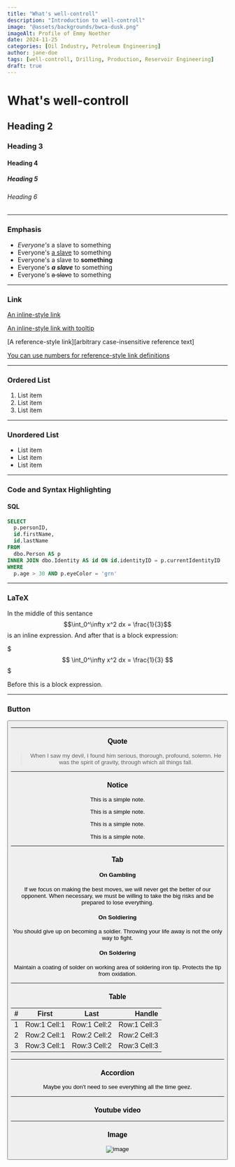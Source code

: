 ```yaml
---
title: "What's well-controll"
description: "Introduction to well-controll"
image: "@assets/backgrounds/bwca-dusk.png"
imageAlt: Profile of Emmy Noether
date: 2024-11-25
categories: [Oil Industry, Petroleum Engineering]
author: jane-doe
tags: [well-controll, Drilling, Production, Reservoir Engineering]
draft: true
---
```


# What's well-controll

## Heading 2

### Heading 3

#### Heading 4

##### Heading 5

###### Heading 6

---

### Emphasis

- *Everyone's* a slave to something
- Everyone's <ins>a slave</ins> to something
- Everyone's a slave to **something**
- Everyone's ***a slave*** to something
- Everyone's ~~a slave~~ to something

---

### Link

[An inline-style link](https://reednel.com)

[An inline-style link with tooltip](https://reednel.com "Reed Nelson's website")

[A reference-style link][arbitrary case-insensitive reference text]

[You can use numbers for reference-style link definitions][1]

[reference text]: https://reednel.com
[1]: https://reednel.com

---

### Ordered List

1. List item
2. List item
3. List item

---

### Unordered List

- List item
- List item
- List item

---

### Code and Syntax Highlighting

#### SQL

```sql
SELECT
  p.personID,
  id.firstName,
  id.lastName
FROM
  dbo.Person AS p
INNER JOIN dbo.Identity AS id ON id.identityID = p.currentIdentityID
WHERE
  p.age > 30 AND p.eyeColor = 'grn'
```
---

### LaTeX

In the middle of this sentance $$\int_0^\infty x^2 dx = \frac{1}{3}$$ is an inline expression. And after that is a block expression:

$$$
\int_0^\infty x^2 dx = \frac{1}{3}
$$$

Before this is a block expression.

---

### Button

<Button
  label="Button"
  link="/"
  type="primary"
  color='bg-gradient-to-br from-blue-500 to-pink-500'
  newtab
  hoverInvert
/>

---

### Quote

> When I saw my devil, I found him serious, thorough, profound, solemn. He was the spirit of gravity, through which all things fall.

---

### Notice

<Notice type="note">This is a simple note.</Notice>

<Notice type="tip">This is a simple note.</Notice>

<Notice type="info">This is a simple note.</Notice>

<Notice type="warning">This is a simple note.</Notice>

---

### Tab

<Tabs client:load>

<Tab name="Tab 1">

#### On Gambling

If we focus on making the best moves, we will never get the better of our opponent. When necessary, we must be willing to take the big risks and be prepared to lose everything.

</Tab>

<Tab name="Tab 2">

#### On Soldiering

You should give up on becoming a soldier. Throwing your life away is not the only way to fight.

</Tab>

<Tab name="Tab 3">

#### On Soldering

Maintain a coating of solder on working area of soldering iron tip. Protects the tip from oxidation.

</Tab>

</Tabs>

---

### Table

| #   |    First     |     Last     |       Handle |
| :-- | :----------: | :----------: | -----------: |
| 1   | Row:1 Cell:1 | Row:1 Cell:2 | Row:1 Cell:3 |
| 2   | Row:2 Cell:1 | Row:2 Cell:2 | Row:2 Cell:3 |
| 3   | Row:3 Cell:1 | Row:3 Cell:2 | Row:3 Cell:3 |

---

### Accordion

<Accordion client:load title="Why would you use an accordion?">

Maybe you don't need to see everything all the time geez.

</Accordion>

---

### Youtube video

<Youtube client:load id="XYsk4ibhd5g" title="Witcher IV Gameplay Trailer" lang="es" />

---

### Image

![image](@assets/backgrounds/bwca-dusk.png "BWCA at dusk")
